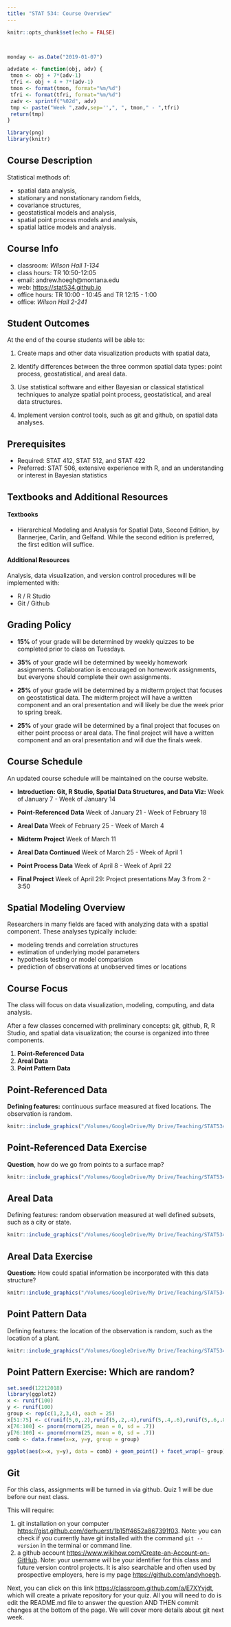 ```yaml
---
title: "STAT 534: Course Overview"
---
```



```r
knitr::opts_chunk$set(echo = FALSE)



monday <- as.Date("2019-01-07")

advdate <- function(obj, adv) {
 tmon <- obj + 7*(adv-1)
 tfri <- obj + 4 + 7*(adv-1)
 tmon <- format(tmon, format="%m/%d")
 tfri <- format(tfri, format="%m/%d")
 zadv <- sprintf("%02d", adv)
 tmp <- paste("Week ",zadv,sep='',", ", tmon," - ",tfri)
 return(tmp)
}

library(png)
library(knitr)
```

## Course Description

Statistical methods of:

 - spatial data analysis,
 - stationary and nonstationary random fields, 
 - covariance structures, 
 - geostatistical models and analysis, 
 - spatial point process models and analysis, 
 - spatial lattice models and analysis.


## Course Info

- classroom: *Wilson Hall 1-134*
- class hours: TR 10:50-12:05
- email: andrew.hoegh@montana.edu
- web: [https://stat534.github.io](https://stat534.github.io)
- office hours: TR 10:00 - 10:45 and TR 12:15 - 1:00
- office: *Wilson Hall 2-241*

## Student Outcomes

At the end of the course students will be able to:

1. Create maps and other data visualization products with spatial data, 

2. Identify differences between the three common spatial data types: point process, geostatistical, and areal data.

3. Use statistical software and either Bayesian or classical statistical techniques to analyze spatial point process, geostatistical, and areal data structures.

4. Implement version control tools, such as git and github, on spatial data analyses.

## Prerequisites

- Required: STAT 412, STAT 512, and STAT 422
- Preferred: STAT 506, extensive experience with R, and an understanding or interest in Bayesian statistics

## Textbooks and Additional Resources

#### Textbooks
- Hierarchical Modeling and Analysis for Spatial Data, Second Edition, by Bannerjee, Carlin, and Gelfand. While the second edition is preferred, the first edition will suffice.

#### Additional Resources
Analysis, data visualization, and version control procedures will be implemented with:

- R / R Studio
- Git / Github

## Grading Policy

- **15%** of your grade will be determined by weekly quizzes to be completed prior to class on Tuesdays.

- **35%** of your grade will be determined by weekly homework assignments. Collaboration is encouraged on homework assignments, but everyone should complete their own assignments. 

- **25%** of your grade will be determined by a midterm project that focuses on geostatistical data. The midterm project will have a written component and an oral presentation and will likely be due the week prior to spring break.

- **25%** of your grade will be determined by a final project that focuses on either point process or areal data. The final project will have a written component and an oral presentation and will due the finals week. 

## Course Schedule


An updated course schedule will be maintained on the course website. 

- **Introduction: Git, R Studio, Spatial Data Structures, and Data Viz:** Week of January 7 - Week of January 14

- **Point-Referenced Data**  Week of January 21 - Week of February 18

- **Areal Data** Week of February 25 - Week of March 4

- **Midterm Project** Week of March 11

- **Areal Data Continued** Week of March 25 - Week of April 1

- **Point Process Data** Week of April 8 - Week of April 22

- **Final Project** Week of April 29: Project presentations May 3 from 2 - 3:50

## Spatial Modeling Overview

Researchers in many fields are faced with analyzing data with a spatial component. These analyses typically include:

  - modeling trends and correlation structures
  - estimation of underlying model parameters
  - hypothesis testing or model comparision
  - prediction of observations at unobserved times or locations

## Course Focus

The class will focus on data visualization, modeling, computing, and data analysis.

After a few classes concerned with preliminary concepts: git, github, R, R Studio, and spatial data visualization; the course is organized into three components.

1. **Point-Referenced Data**
2. **Areal Data**
3. **Point Pattern Data**

## Point-Referenced Data

**Defining features:** continuous surface measured at fixed locations. The observation is random.

```r
knitr::include_graphics("/Volumes/GoogleDrive/My Drive/Teaching/STAT534/STAT534/Lectures/figs/MT_Air.png") 
```



## Point-Referenced Data Exercise

**Question**, how do we go from points to a surface map?

```r
knitr::include_graphics("/Volumes/GoogleDrive/My Drive/Teaching/STAT534/STAT534/Lectures/figs/MT_Air2.png") 
```


## Areal Data

Defining features: random observation measured at well defined subsets, such as a city or state.

```r
knitr::include_graphics("/Volumes/GoogleDrive/My Drive/Teaching/STAT534/STAT534/Lectures/figs/Tester.png") 
```

## Areal Data Exercise

**Question:** How could spatial information be incorporated with this data structure?

```r
knitr::include_graphics("/Volumes/GoogleDrive/My Drive/Teaching/STAT534/STAT534/Lectures/figs/Tester2.png") 
```



## Point Pattern Data

Defining features: the location of the observation is random, such as the location of a plant.

```r
knitr::include_graphics("/Volumes/GoogleDrive/My Drive/Teaching/STAT534/STAT534/Lectures/figs/CWD.jpg") 
```

## Point Pattern Exercise: Which are random?

```r
set.seed(12212018)
library(ggplot2)
x <- runif(100)
y <- runif(100)
group <- rep(c(1,2,3,4), each = 25)
x[51:75] <- c(runif(5,0,.2),runif(5,.2,.4),runif(5,.4,.6),runif(5,.6,.8),runif(5,.8,1))
x[76:100] <- pnorm(rnorm(25, mean = 0, sd = .7))
y[76:100] <- pnorm(rnorm(25, mean = 0, sd = .7))
comb <- data.frame(x=x, y=y, group = group)

ggplot(aes(x=x, y=y), data = comb) + geom_point() + facet_wrap(~ group)
```


## Git

For this class, assignments will be turned in via github.  Quiz 1 will be due before our next class.

This will require:

1. git installation on your computer [https://gist.github.com/derhuerst/1b15ff4652a867391f03](https://gist.github.com/derhuerst/1b15ff4652a867391f03). Note: you can check if you currently have git installed with the command `git --version` in the terminal or command line.
2. a github account [https://www.wikihow.com/Create-an-Account-on-GitHub](https://www.wikihow.com/Create-an-Account-on-GitHub). Note: your username will be your identifier for this class and future version control projects. It is also searchable and often used by prospective employers, here is my page [https://github.com/andyhoegh](https://github.com/andyhoegh).

Next, you can click on this link [https://classroom.github.com/a/E7XYvjdt](https://classroom.github.com/a/E7XYvjdt), which will create a private repository for your quiz. All you will need to do is edit the README.md file to answer the question AND THEN commit changes at the bottom of the page. We will cover more details about git next week.
